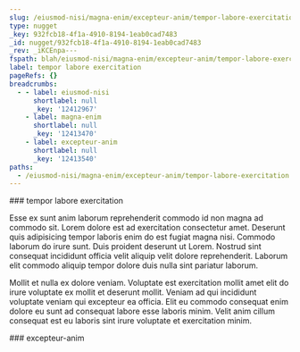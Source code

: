 ```yaml
---
slug: /eiusmod-nisi/magna-enim/excepteur-anim/tempor-labore-exercitation
type: nugget
_key: 932fcb18-4f1a-4910-8194-1eab0cad7483
_id: nugget/932fcb18-4f1a-4910-8194-1eab0cad7483
_rev: _iKCEnpa---
fspath: blah/eiusmod-nisi/magna-enim/excepteur-anim/tempor-labore-exercitation.md
label: tempor labore exercitation
pageRefs: {}
breadcrumbs:
  - - label: eiusmod-nisi
      shortlabel: null
      _key: '12412967'
    - label: magna-enim
      shortlabel: null
      _key: '12413470'
    - label: excepteur-anim
      shortlabel: null
      _key: '12413540'
paths:
  - /eiusmod-nisi/magna-enim/excepteur-anim/tempor-labore-exercitation
---
```


<NuggetArea>
<Nugget slug="/eiusmod-nisi/magna-enim/excepteur-anim/tempor-labore-exercitation" type="nugget" _key="932fcb18-4f1a-4910-8194-1eab0cad7483" _id="nugget/932fcb18-4f1a-4910-8194-1eab0cad7483" _rev="_iKCEnpa---" fspath="blah/eiusmod-nisi/magna-enim/excepteur-anim/tempor-labore-exercitation.md" label="tempor labore exercitation" paths="/eiusmod-nisi/magna-enim/excepteur-anim/tempor-labore-exercitation">
<NuggetBody>
### tempor labore exercitation

Esse ex sunt anim laborum reprehenderit commodo id non magna ad commodo sit. Lorem dolore est ad exercitation consectetur amet. Deserunt quis adipisicing tempor laboris enim do est fugiat magna nisi. Commodo laborum do irure sunt. Duis proident deserunt ut Lorem. Nostrud sint consequat incididunt officia velit aliquip velit dolore reprehenderit. Laborum elit commodo aliquip tempor dolore duis nulla sint pariatur laborum.

Mollit et nulla ex dolore veniam. Voluptate est exercitation mollit amet elit do irure voluptate ex mollit et deserunt mollit. Veniam ad qui incididunt voluptate veniam qui excepteur ea officia. Elit eu commodo consequat enim dolore eu sunt ad consequat labore esse laboris minim. Velit anim cillum consequat est eu laboris sint irure voluptate et exercitation minim.

</NuggetBody>
<Breadcrumbs>
<Crumbs>
<Crumb _key="12412967" label="eiusmod-nisi" /><Crumb _key="12413470" label="magna-enim" /><Crumb _key="12413540" label="excepteur-anim" />
</Crumbs>
</Breadcrumbs>
</Nugget>

<NuggetsInbound>
</NuggetsInbound>
<NuggetsOutbound>
</NuggetsOutbound>
</NuggetArea>
<PassagesInbound>
<Passage direction="inbound" type="passage" _key="12413540" _id="passage/12413540" _rev="_iKCEnpS--A" label="excepteur-anim" passage="excepteur-anim" fspath="blah/eiusmod-nisi/magna-enim/excepteur-anim" paths="/eiusmod-nisi/magna-enim/excepteur-anim" slug="/eiusmod-nisi/magna-enim/excepteur-anim">
<NuggetBody>
### excepteur-anim

</NuggetBody>
<Breadcrumbs>
<Crumbs>
<Crumb _key="12412967" label="eiusmod-nisi" /><Crumb _key="12413470" label="magna-enim" />
</Crumbs>
</Breadcrumbs>
</Passage>

</PassagesInbound>
<PassagesOutbound>
</PassagesOutbound>